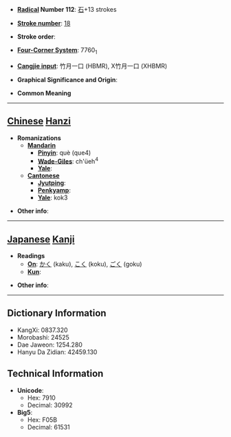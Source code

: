 * '''[[Wiktionary:Chinese radical index| Radical]] Number 112''': [[Wiktionary:Chinese radical index 石|石]]+13 strokes

* '''[[Wiktionary:Chinese total strokes index|Stroke number]]''': [[Wiktionary:Chinese total strokes index 18|18]]

* '''Stroke order''': 

* '''[[Wiktionary:Chinese four corner index|Four-Corner System]]''': 7760<sub>1</sub>

* '''[[Wiktionary:Chinese Cangjie index|Cangjie input]]''': 竹月一口 (HBMR), X竹月一口 (XHBMR)

* '''Graphical Significance and Origin''': 

* '''Common Meaning'''

----

== [[Chinese]] [[Hanzi]] ==

* '''Romanizations'''
** '''[[Mandarin]]'''
*** '''[[Pinyin]]''': què (que4)
*** '''[[Wade-Giles]]''': ch'üeh<sup>4</sup>
*** '''[[Yale]]''': 
** '''[[Cantonese]]'''
*** '''[[Jyutping]]''':
*** '''[[Penkyamp]]''': 
*** '''[[Yale]]''': kok3

* '''Other info''': 

----

== [[Japanese]] [[Kanji]] ==

* '''Readings'''
** '''[[On]]''': [[かく]] (kaku), [[こく]] (koku), [[ごく]] (goku)
** '''[[Kun]]''': 

* '''Other info''':  

----

== Dictionary Information ==

* KangXi: 0837.320
* Morobashi: 24525
* Dae Jaweon: 1254.280
* Hanyu Da Zidian: 42459.130

== Technical Information ==

* '''Unicode''':
** Hex: 7910
** Decimal: 30992
* '''Big5''':
** Hex: F05B
** Decimal: 61531